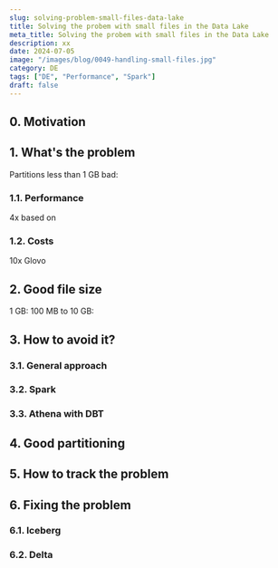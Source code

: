 ```yaml
---
slug: solving-problem-small-files-data-lake
title: Solving the probem with small files in the Data Lake
meta_title: Solving the probem with small files in the Data Lake
description: xx
date: 2024-07-05
image: "/images/blog/0049-handling-small-files.jpg"
category: DE
tags: ["DE", "Performance", "Spark"]
draft: false
---
```


## 0. Motivation

## 1. What's the problem

Partitions less than 1 GB bad: <FancyLink linkText="Delta Lake Optimisation Guide" url="https://www.linkedin.com/pulse/delta-lake-optimisation-guide-deenar-toraskar/"/>

### 1.1. Performance

4x based on <FancyLink linkText="Fixing the Small File Problem in Data Lake with Spark" url="https://medium.com/@satadru1998/%EF%B8%8F-fixing-the-small-file-problem-in-data-lake-with-spark-2cc9fbb86796" dark="true"/>

### 1.2. Costs

10x Glovo

## 2. Good file size

1 GB: <FancyLink linkText="Delta Lake Small File Compaction with OPTIMIZE" url="https://delta.io/blog/2023-01-25-delta-lake-small-file-compaction-optimize/"/>
100 MB to 10 GB: <FancyLink linkText="DuckDB | Parquet File Sizes" url="https://duckdb.org/docs/guides/performance/file_formats.html#parquet-file-sizes"/>

## 3. How to avoid it?

### 3.1. General approach

### 3.2. Spark

### 3.3. Athena with DBT

## 4. Good partitioning

## 5. How to track the problem

## 6. Fixing the problem

### 6.1. Iceberg

### 6.2. Delta

